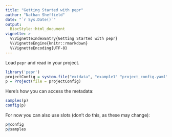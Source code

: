 ```yaml
---
title: "Getting Started with pepr"
author: "Nathan Sheffield"
date: "`r Sys.Date()`"
output: 
  BiocStyle::html_document
vignette: >
  %\VignetteIndexEntry{Getting Started with pepr}
  %\VignetteEngine{knitr::rmarkdown}
  %\VignetteEncoding{UTF-8}
---
```


Load `pepr` and read in your project.

```r
library('pepr')
projectConfig = system.file("extdata", "example1" "project_config.yaml", package="pepr")
p = Project(file = projectConfig)
```

Here's how you can access the metadata:

```r
samples(p)
config(p)
```

For now you can also use slots (don't do this, as these may change):

```r
p@config
p@samples
```
